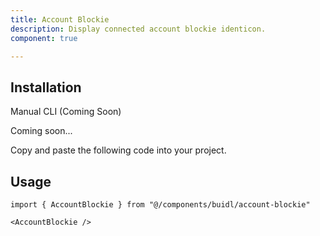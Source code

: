 ```yaml
---
title: Account Blockie
description: Display connected account blockie identicon.
component: true

---
```


<ComponentPreview
  name="account-blockie-demo"
  className="[&_.preview>[data-orientation=vertical]]:sm:max-w-[70%]"
/>

## Installation

<Tabs defaultValue="manual">

<TabsList>
  <TabsTrigger value="manual">Manual</TabsTrigger>
  <TabsTrigger disabled={true} value="cli">
    CLI (Coming Soon)
  </TabsTrigger>
</TabsList>

<TabsContent value="cli">

<Steps>

<Step>Coming soon...</Step>

</Steps>

</TabsContent>

<TabsContent value="manual">

<Steps>

<Step>Copy and paste the following code into your project.</Step>

<ComponentSource name="blockie" />

</Steps>

</TabsContent>

</Tabs>

## Usage

```tsx
import { AccountBlockie } from "@/components/buidl/account-blockie"
```

```tsx
<AccountBlockie />
```
